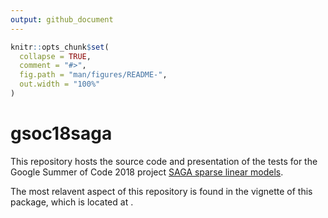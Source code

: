 ```yaml
---
output: github_document
---
```


<!-- README.md is generated from README.Rmd. Please edit that file -->

```r
knitr::opts_chunk$set(
  collapse = TRUE,
  comment = "#>",
  fig.path = "man/figures/README-",
  out.width = "100%"
)
```
# gsoc18saga

This repository hosts the source code and presentation of the tests
for the Google Summer of Code 2018 project
[SAGA sparse linear models](https://github.com/rstats-gsoc/gsoc2018/wiki/SAGA-sparse-linear-models).

The most relavent aspect of this repository is found in the
vignette of this package, which is located at .
